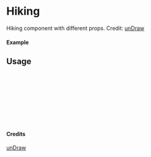
<Meta of={Hiking} title="unDraw/Hiking" />

# Hiking

Hiking component with different props.
Credit: [unDraw](https://undraw.co/illustrations)

#### Example

<Canvas of={Hiking.Primary} />

## Usage

```ts
import { Hiking } from "yadl-ui";

const Example = () => {
  return (
      <Hiking />
  );
};

export default Example;
```

#### Credits
[unDraw](https://undraw.co/illustrations)
